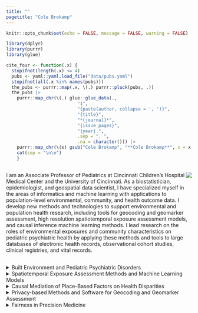 ```yaml
---
title: ""
pagetitle: "Cole Brokamp"
---
```


```r
knitr::opts_chunk$set(echo = FALSE, message = FALSE, warning = FALSE)
```
```r
library(dplyr)
library(purrr)
library(glue)

cite_four <- function(.x) {
  stopifnot(length(.x) <= 4)
  pubs <- yaml::yaml.load_file("data/pubs.yaml")
  stopifnot(all(.x %in% names(pubs)))
  the_pubs <- purrr::map(.x, \(.) purrr::pluck(pubs, .))
  the_pubs |>
    purrr::map_chr(\(.) glue::glue_data(.,
                           "1",
                           "{paste(author, collapse = ', ')}",
                           "{title}",
                           "*{journal}*",
                           "{issue_pages}",
                           "{year}.",
                           .sep = ". ",
                           .na = character())) |>
    purrr::map_chr(\(x) gsub("Cole Brokamp", "**Cole Brokamp**", x = x, fixed = TRUE)) |>
    cat(sep = "\n\n")
	}
```

##

<img src='cole_circle.png' align='right' style="max-height: 270px">

I am an Associate Professor of Pediatrics at Cincinnati Children’s Hospital Medical Center and the University of Cincinnati.
As a biostatistician, epidemiologist, and geospatial data scientist, I have specialized myself in the areas of informatics and machine learning with applications to population-level environmental, community, and health outcome data.
I develop new methods and technologies to support environmental and population health research, including tools for geocoding and geomarker assessment, high resolution spatiotemporal exposure assessment models, and causal inference machine learning methods.
I lead research on the roles of environmental exposures and community characteristics on pediatric psychiatric health by applying these methods and tools to large databases of electronic health records, observational cohort studies, clinical registries, and vital records.

## 

<details><summary> Built Environment and Pediatric Psychiatric Disorders </summary>
Building on advanced exposure assessment has allowed me to lead epidemiological studies on the impacts of the built environment (e.g., fine particulate matter, greenspace, community deprivation) on psychiatric and neurobehavioral pediatric health outcomes. I lead the first study to associate fine particulate matter with psychiatric outcomes in children and adolescents, using both electronic health record studies, as well as smaller, longitudinal panel studies.
```r
#| results: asis
cite_four(c("vancil-2022", "zundel-2022", "rasnick-2021", "brokamp-2019b"))
```
</details>

<details><summary> Spatiotemporal Exposure Assessment Methods and Machine Learning Models </summary>

My early career was spent developing spatiotemporal exposure assessment models for environmental pollutants and community characteristics based on machine learning techniques.  This work includes the first machine learning or ensemble model used to assess exposure to elemental components of particulate matter. Recent introduction of remote sensing satellite data has allowed for extension of the land use random forest model to produce daily estimates of air pollution back to 2000 at a resolution of 1 x 1 km. 
I created a nationwide, census tract-level, and validated community material deprivation index that has been used and cited by over 75 different published scientific studies. It was originally created to estimate the causal impact of community material deprivation on hospitalization during the first year of life, but has also been used across several medical subspecialties to quantify health disparities. 

```r
#| results: asis
cite_four(c("brokamp-2022", "brokamp-2019", "brokamp-2018", "brokamp-2017"))
```

</details>

<details><summary>Causal Mediation of Place-Based Factors on Health Disparities</summary>

I have used advanced causal modeling techniques coupled with population-wide health registries linked to extant social and environmental determinants of health data sources to study the mechanisms behind racial health disparities. This has included neighborhood-level drivers of all-cause hospitalization disparities and more detailed analyses within specific disease groups, including pediatric inflammatory bowel disease, asthma, sickle cell anemia, type I diabetes, and psychiatric disorders. 

```r
#| results: asis
cite_four(c("brokamp-2024", "smith-2023", "esteban-2022", "zanobetti-2022"))
```

</details>
  
<details><summary>Privacy-based Methods and Software for Geocoding and Geomarker Assessment</summary>

I have developed a novel approach and accompanying software package called DeGAUSS which overcomes multiple privacy-related challenges in the use of address data in multi-site studies and also serves as a more general reproducible and scalable research tool for geocoding and geomarker assessment. This approach is currently being implemented in a wide variety of national environmental health studies. Extending this approach into a scalable and sustainable framework for automated integration of disparate and heterogeneous geomarkers via spatiotemporal location has reduced the need for manual data curation and specialized expertise required to utilize them within biomedical research studies.

```r
#| results: asis
cite_four(c("manning-2024", "rasnick-2023", "ryan-2020", "brokamp-2017b"))
```
</details>

<details><summary>Fairness in Precision Medicine</summary>

My research group has lead several studies on the racial and ethnic fairness of precision medicine tools used in clinical and epidemiologic settings. We have been the first to uncover racial biases in commonly used asthma diagnosis and cystic fibrosis exacerbation clinical precision medicine tools. Additionally, we have focused on the racial biases that can be introduced into epidemiologic research through the use of commonly used exposure assessment and community characteristics tools.

```r
#| results: asis
cite_four(c("colegate-2024", "pennington-2022"))
```

<details>

